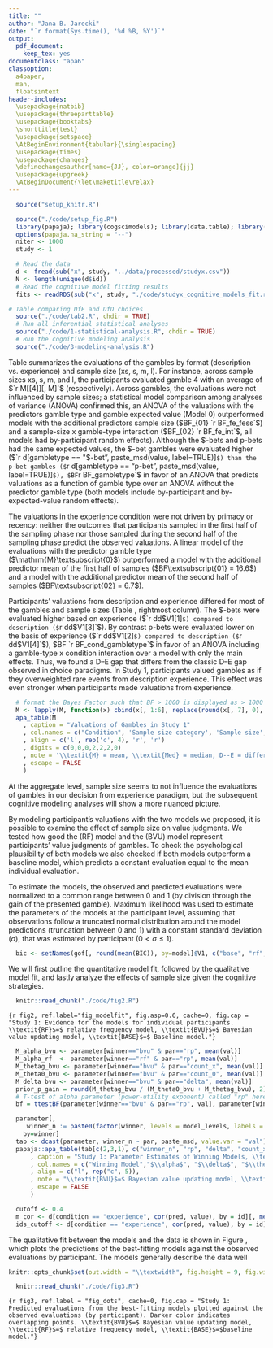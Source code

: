 ```yaml
---
title: ""
author: "Jana B. Jarecki"
date: "`r format(Sys.time(), '%d %B, %Y')`"
output:
  pdf_document:
    keep_tex: yes
documentclass: "apa6"
classoption:
  a4paper,
  man,
  floatsintext
header-includes:
  \usepackage{natbib}
  \usepackage{threeparttable}
  \usepackage{booktabs}
  \shorttitle{test}
  \usepackage{setspace}
  \AtBeginEnvironment{tabular}{\singlespacing}
  \usepackage{times}
  \usepackage{changes}
  \definechangesauthor[name={JJ}, color=orange]{jj}
  \usepackage{upgreek}
  \AtBeginDocument{\let\maketitle\relax}
---
```


```r
  source("setup_knitr.R")
```

```r
  source("./code/setup_fig.R")
  library(papaja); library(cogscimodels); library(data.table); library(BayesFactor); library(brms)
  options(papaja.na_string = "--")
  niter <- 1000
  study <- 1
```

```r
  # Read the data
  d <- fread(sub("x", study, "../data/processed/studyx.csv"))
  N <- length(unique(d$id))
  # Read the cognitive model fitting results
  fits <- readRDS(sub("x", study, "./code/studyx_cognitive_models_fit.rds"))  
```

```r
# Table comparing DfE and DfD choices
  source("./code/tab2.R", chdir = TRUE)
  # Run all inferential statistical analyses  
  source("./code/1-statistical-analysis.R", chdir = TRUE)
  # Run the cognitive modeling analysis
  source("./code/3-modeling-analysis.R")
```

\subsubsection{Evaluations of gambles and sample sizes}
Table \ref{tab:means_study1} summarizes the evaluations of the gambles by format (description vs. experience) and sample size (xs, s, m, l). For instance, across sample sizes xs, s, m, and l, the participants evaluated gamble 4 with an average of $`r M[[4]][, M]`$ (respectively). Across gambles, the evaluations were not influenced by sample sizes; a statistical model comparison among analyses of variance (ANOVA) confirmed this, an ANOVA of the valuations with the predictors gamble type and gamble expected value (Model 0) outperformed models with the additional predictors sample size ($BF_{01} `r BF_fe_fess`$) and a sample-size x gamble-type interaction ($BF_{02} `r BF_fe_int`$, all models had by-participant random effects). Although the \$-bets and p-bets had the same expected values, the \$-bet gambles  were evaluated higher ($`r d[gambletype == "$-bet", paste_msd(value, label=TRUE)]`$) than the p-bet gambles ($`r d[gambletype == "p-bet", paste_msd(value, label=TRUE)]`$), $BF `r BF_gambletype`$ in favor of an ANOVA that predicts valuations as a function of gamble type  over an ANOVA without the predictor gamble type (both models include by-participant and by-expected-value random effects).


The valuations in the experience condition were not driven by primacy or recency: neither the outcomes that participants sampled in the first half of the sampling phase nor those sampled during the second half of the sampling phase predict the observed valuations. A linear model of the evaluations with the predictor gamble type ($\mathrm{M}\textsubscript{0}$) outperformed a model with the additional predictor mean of the first half of samples ($BF\textsubscript{01} = 16.6$) and a model with the additional predictor mean of the second half of samples ($BF\textsubscript{02} = 6.7$).


\added[id=jj]{\textit{Description versus experience.}}
Participants' valuations from description and experience differed for most of the gambles and sample sizes (Table \ref{tab:means_study1}, rightmost column). The \$-bets were evaluated higher based on experience ($`r dd$V1[1]`$) compared to description ($`r dd$V1[3]`$). By contrast p-bets were evaluated lower on the basis of experience ($`r dd$V1[2]`$) compared to description ($`r dd$V1[4]`$), $BF `r BF_cond_gambletype`$ in favor of an ANOVA including a gamble-type x condition interaction over a model with only the main effects. Thus, we found a D--E gap that differs from the classic D--E gap observed in choice paradigms. In Study 1, participants valued gambles as if they overweighted rare events from description \textit{and} experience. This effect was even stronger when participants made valuations from experience.


```r
  # format the Bayes Factor such that BF > 1000 is displayed as > 1000
  M <- lapply(M, function(x) cbind(x[, 1:6], replace(round(x[, 7], 0), round(x[, 7], 0) > 1000, ">1000")))
  apa_table(M
    , caption = "Valuations of Gambles in Study 1"
    , col.names = c("Condition", 'Sample size category', 'Sample size', '\\textit{Med}', '\\textit{M}', 'D--E', 'D--E:$BF\\textsubscript{10}$')
    , align = c('l', rep('c', 4), 'r', 'r')
    , digits = c(0,0,0,2,2,2,0)
    , note = '\\textit{M} = mean, \\textit{Med} = median, D--E = difference between mean description-based valuations and experience-based valuations, $BF\\textsubscript{10}$ = Bayes Factor quantifying the evidence for a linear model $\\mathrm{M}\\textsubscript{1}$ predicting that valuations differ between description and experience over a linear model $\\mathrm{M}\\textsubscript{0}$ predicting no such differences; both models models contain a by-participant random effect. Gambles IDs 1, 2, and 3 are \\$-bets; Gamble IDs 4, 5, and 6 are p-bets.'
    , escape = FALSE
    )
```

At the aggregate level, sample size seems to not influence the evaluations of gambles in our decision from experience paradigm, but the subsequent cognitive modeling analyses will show a more nuanced picture.

\subsubsection{Cognitive modeling}
By modeling participant's valuations with the two models we proposed, it is possible to examine the effect of sample size on value judgments. We tested how good the \added[id=jj]{relative frequency} (RF) model and the
\added[id=jj]{Bayesian value updating} (BVU) model represent participants' value judgments of gambles. To check the psychological plausibility of both models we also checked if both models outperform a baseline model, which predicts a constant evaluation equal to the mean individual evaluation.

\textit{Modeling Procedure.} 
To estimate the models, the observed and predicted evaluations were normalized to a common range between 0 and 1 (by division through the gain of the presented gamble). Maximum likelihood was used to estimate the parameters of the models at the participant level, assuming that observations follow a truncated normal distribution around the model predictions (truncation between 0 and 1) with a constant standard deviation ($\sigma$), that was estimated by participant ($0 < \sigma \leq 1$). \added[id=jj]{Therefore, the relative frequency model had two free parameters, namely $\sigma$ and the power utility exponent $\tau$ ($0 \leq \tau \leq 20$). The Bayesian value updating model had four free parameters, the prior belief parameter for gain outcomes $\alpha_0$ ($0 \leq \alpha_0 \leq 2$), the learning rate $\delta$ ($0 \leq \delta \leq 10$), $\tau$ and $\sigma$, with the prior on zero outcomes constrained to $\beta_0 = 2-\alpha_0$. The baseline model had two free parameters, the mean evaluation $\mu$ and $\sigma$. We estimated the parameters using an augmented Lagrange multiplier method \citep[Rsolnp package, version 1.16]{Ghalanos2015}. Models were compared based on evidence strength and BIC weights from the Bayesian information criterion (BIC) \cite[evidence in favor of a model compared to the individually best-fitting model][]{Kass1995, Lewandowsky2011}. Higher weights indicate stronger evidence for a model.}



```r
  bic <- setNames(gof[, round(mean(BIC)), by=model]$V1, c("base", "rf", "bvu"))
```

We will first outline the quantitative model fit, followed by the qualitative model fit, and lastly analyze the effects of sample size given the cognitive strategies.

\textit{Quantitative Model Fit.}
\added[id=jj]{The Bayesian value updating model described the majority of the participants best (`r winners["bvu"]` of `r N`; `r round(winners["bvu"]/N*100)`\%). The relative frequency model described `r winners["rf"]` participants best (`r round(winners["rf"]/N*100)`\%); the baseline model described `r winners["base"]` participants best. Figure \ref{fig:fig2} shows the evidence strength for the models by participant. The models' mean Bayesian information criterion across all participants equaled BIC\textsubscript{BVU}$= `r bic["bvu"]`$, BIC\textsubscript{RF}$= `r bic["rf"]`$, and BIC\textsubscript{BASE}$= `r bic["base"]`$ (lower values indicate better fit).}


```r
  knitr::read_chunk("./code/fig2.R")
```

```{r fig2, ref.label="fig_modelfit", fig.asp=0.6, cache=0, fig.cap = "Study 1: Evidence for the models for individual participants. \\textit{RF}$=$ relative frequency model, \\textit{BVU}$=$ Bayesian value updating model, \\textit{BASE}$=$ Baseline model."}
```


```r
  M_alpha_bvu <- parameter[winner=="bvu" & par=="rp", mean(val)]
  M_alpha_rf  <- parameter[winner=="rf" & par=="rp", mean(val)]
  M_thetag_bvu <- parameter[winner=="bvu" & par=="count_x", mean(val)]
  M_theta0_bvu <- parameter[winner=="bvu" & par=="count_0", mean(val)]
  M_delta_bvu <- parameter[winner=="bvu" & par=="delta", mean(val)]
  prior_p_gain = round(M_thetag_bvu / (M_theta0_bvu + M_thetag_bvu), 2)
  # T-test of alpha parameter (power-utility exponent) called "rp" here
  bf = ttestBF(parameter[winner=="bvu" & par=="rp", val], parameter[winner=="rf" & par=="rp", val])
```

\added[id=jj]{
The estimated parameters of the best-fitting models are shown in Table \ref{tab:study1_parameter}. The power utility exponent ($\tau$) did not differ substantially for the participants that were best described by the Bayesian value updating (BVU) model ($M_{\tau}= `r M_alpha_bvu`$) and those best described by a relative frequency model ($M_{\tau}=`r M_alpha_rf`$), $\Delta$ `r apa_print(bf)$full_result`. The prior beliefs about the probability of gains was $`r prior_p_gain`$ (resulting from estimated prior parameters $\alpha_0 = `r M_thetag_bvu`$, $\beta_0 = `r M_theta0_bvu`$) for the participants best described by the BVU model. The learning rate of the mean participant that was best described by the BVU model was $M_{\delta}=`r M_delta_bvu`$ (a model with values $>$ 1 revises its priors faster than optimal Bayesian, 1 is optimal Bayesian, $<$ 1 is conservative compared to optimal Bayesian). The liberal learning rate is unusual given that previous work has found conservative learning \citep{Edwards1967,Tauber2017}. This fast learning in our task can be explained by that participants repeatedly sampled from the same set of gambles.
}

```r
  parameter[,
     winner_n := paste0(factor(winner, levels = model_levels, labels = model_labels), " (\\textit{n}$=$", ..winners[winner], ")"),
    by=winner]
  tab <- dcast(parameter, winner_n ~ par, paste_msd, value.var = "val")
  papaja::apa_table(tab[c(2,3,1), c("winner_n", "rp", "delta", "count_x","m", "sigma")]
      , caption = "Study 1: Parameter Estimates of Winning Models, \\textit{M (SD)}"
      , col.names = c("Winning Model","$\\alpha$", "$\\delta$", "$\\theta_G$","$\\mu$","$\\sigma$")
      , align = c("l", rep("c", 5)),
      , note = "\\textit{BVU}$=$ Bayesian value updating model, \\textit{RF}$=$ relative frequency model, \\textit{BASE}$=$baseline model. Parameters denote: $\\tau =$ power utility exponent, $\\alpha_0$ gain prior, $\\mu=$ mean evaluation, $\\sigma$ standard deviation."
      , escape = FALSE
      )
```

```r
  cutoff <- 0.4
  m_cor <- d[condition == "experience", cor(pred, value), by = id][, mean(V1)]
  ids_cutoff <- d[condition == "experience", cor(pred, value), by = id][V1 < cutoff]$id
```

\textit{Qualitative Model Fit.}
The qualitative fit between the models and the data is shown in Figure \ref{fig:fig3}, which plots the predictions of the best-fitting models against the observed evaluations by participant. The models generally describe the data well \added[id=jj]{($M r\textsubscript{pred,obs} = `r m_cor`$), except in four cases, where even the winning model fails to resemble the data qualitatively (participants `r sort(ids_cutoff)`, with $r\textsubscript{pred,obs} < `r cutoff`$).}\footnote{As robustness check we repeated the model comparison with subjective probability weighting, using Prelec’s \citeyear{Prelec1998} single parameter weighting function. This weighting function incorporates non-linearities in the perception of probabilities. The quantitative results of the probability weighting model and the utility model favored a utility model without probability weighting. Thus, the results suggest that in the paradigm that we studied people's perception of the probabilities of outcomes are relative accurate and best described by a linear probability function.}


```r
knitr::opts_chunk$set(out.width = "\\textwidth", fig.height = 9, fig.width = 7)
```

```r
  knitr::read_chunk("./code/fig3.R")
```

```{r fig3, ref.label = "fig_dots", cache=0, fig.cap = "Study 1: Predicted evaluations from the best-fitting models plotted against the observed evaluations (by participant). Darker color indicates overlapping points. \\textit{BVU}$=$ Bayesian value updating model, \\textit{RF}$=$ relative frequency model, \\textit{BASE}$=$baseline model."}
```

\added[id=jj]{
The cognitive modeling results thus show that most participants were best described by a Bayesian strategy, and a minority by a relative-frequency strategy. This strategy heterogeneity helps understanding the behavioral null finding---that sample size seemed to have no effect on valuations---that were observed at the aggregate level (Table \ref{tab:means_study1}). The statistical aggregate analysis fails to take the individual differences in learning strategies into account, while participants are best described by a mixture of strategies. Moreover, the aggregate statistical analysis without the cognitive modeling also fails to account for differences in the prior beliefs about gain probabilities.
}